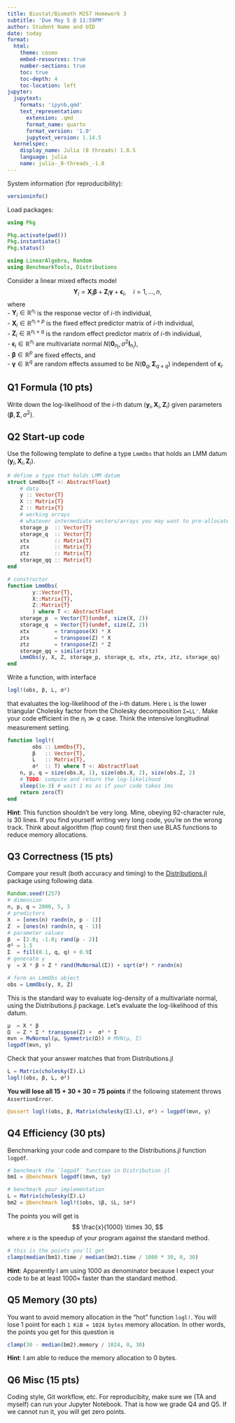 ```yaml
---
title: Biostat/Biomath M257 Homework 3
subtitle: 'Due May 5 @ 11:59PM'
author: Student Name and UID
date: today
format:
  html:
    theme: cosmo
    embed-resources: true
    number-sections: true
    toc: true
    toc-depth: 4
    toc-location: left
jupyter:
  jupytext:
    formats: 'ipynb,qmd'
    text_representation:
      extension: .qmd
      format_name: quarto
      format_version: '1.0'
      jupytext_version: 1.14.5
  kernelspec:
    display_name: Julia (8 threads) 1.8.5
    language: julia
    name: julia-_8-threads_-1.8
---
```


System information (for reproducibility):

```julia
versioninfo()
```

Load packages:

```julia
using Pkg

Pkg.activate(pwd())
Pkg.instantiate()
Pkg.status()
```

```julia
using LinearAlgebra, Random
using BenchmarkTools, Distributions
```

Consider a linear mixed effects model
$$
    \mathbf{Y}_i = \mathbf{X}_i \boldsymbol{\beta} + \mathbf{Z}_i \boldsymbol{\gamma} + \boldsymbol{\epsilon}_i, \quad i=1,\ldots,n,
$$
where   
- $\mathbf{Y}_i \in \mathbb{R}^{n_i}$ is the response vector of $i$-th individual,  
- $\mathbf{X}_i \in \mathbb{R}^{n_i \times p}$ is the fixed effect predictor matrix of $i$-th individual,  
- $\mathbf{Z}_i \in \mathbb{R}^{n_i \times q}$ is the random effect predictor matrix of $i$-th individual,  
- $\boldsymbol{\epsilon}_i \in \mathbb{R}^{n_i}$ are multivariate normal $N(\mathbf{0}_{n_i},\sigma^2 \mathbf{I}_{n_i})$,  
- $\boldsymbol{\beta} \in \mathbb{R}^p$ are fixed effects, and  
- $\boldsymbol{\gamma} \in \mathbb{R}^q$ are random effects assumed to be $N(\mathbf{0}_q, \boldsymbol{\Sigma}_{q \times q}$) independent of $\boldsymbol{\epsilon}_i$.

## Q1 Formula (10 pts)

Write down the log-likelihood of the $i$-th datum $(\mathbf{y}_i, \mathbf{X}_i, \mathbf{Z}_i)$ given parameters $(\boldsymbol{\beta}, \boldsymbol{\Sigma}, \sigma^2)$. 

## Q2 Start-up code

Use the following template to define a type `LmmObs` that holds an LMM datum $(\mathbf{y}_i, \mathbf{X}_i, \mathbf{Z}_i)$. 

```julia
# define a type that holds LMM datum
struct LmmObs{T <: AbstractFloat}
    # data
    y :: Vector{T}
    X :: Matrix{T}
    Z :: Matrix{T}
    # working arrays
    # whatever intermediate vectors/arrays you may want to pre-allocate
    storage_p  :: Vector{T}
    storage_q  :: Vector{T}
    xtx        :: Matrix{T}
    ztx        :: Matrix{T}
    ztz        :: Matrix{T}
    storage_qq :: Matrix{T}
end

# constructor
function LmmObs(
        y::Vector{T}, 
        X::Matrix{T}, 
        Z::Matrix{T}
        ) where T <: AbstractFloat
    storage_p  = Vector{T}(undef, size(X, 2))
    storage_q  = Vector{T}(undef, size(Z, 2))
    xtx        = transpose(X) * X
    ztx        = transpose(Z) * X
    ztz        = transpose(Z) * Z
    storage_qq = similar(ztz)
    LmmObs(y, X, Z, storage_p, storage_q, xtx, ztx, ztz, storage_qq)
end
```

Write a function, with interface   
```julia
logl!(obs, β, L, σ²)
```
that evaluates the log-likelihood of the $i$-th datum. Here `L` is the lower triangular Cholesky factor from the Cholesky decomposition `Σ=LL'`. Make your code efficient in the $n_i \gg q$ case. Think the intensive longitudinal measurement setting.  

```julia
function logl!(
        obs :: LmmObs{T}, 
        β   :: Vector{T}, 
        L   :: Matrix{T}, 
        σ²  :: T) where T <: AbstractFloat
    n, p, q = size(obs.X, 1), size(obs.X, 2), size(obs.Z, 2)    
    # TODO: compute and return the log-likelihood
    sleep(1e-3) # wait 1 ms as if your code takes 1ms
    return zero(T)
end
```

**Hint**: This function shouldn't be very long. Mine, obeying 92-character rule, is 30 lines. If you find yourself writing very long code, you're on the wrong track. Think about algorithm (flop count) first then use BLAS functions to reduce memory allocations.

## Q3 Correctness (15 pts)

Compare your result (both accuracy and timing) to the [Distributions.jl](https://juliastats.org/Distributions.jl/stable/multivariate/#Distributions.AbstractMvNormal) package using following data.

```julia
Random.seed!(257)
# dimension
n, p, q = 2000, 5, 3
# predictors
X  = [ones(n) randn(n, p - 1)]
Z  = [ones(n) randn(n, q - 1)]
# parameter values
β  = [2.0; -1.0; rand(p - 2)]
σ² = 1.5
Σ  = fill(0.1, q, q) + 0.9I
# generate y
y  = X * β + Z * rand(MvNormal(Σ)) + sqrt(σ²) * randn(n)

# form an LmmObs object
obs = LmmObs(y, X, Z)
```

This is the standard way to evaluate log-density of a multivariate normal, using the Distributions.jl package. Let's evaluate the log-likelihood of this datum.

```julia
μ  = X * β
Ω  = Z * Σ * transpose(Z) +  σ² * I
mvn = MvNormal(μ, Symmetric(Ω)) # MVN(μ, Σ)
logpdf(mvn, y)
```

Check that your answer matches that from Distributions.jl

```julia
L = Matrix(cholesky(Σ).L)
logl!(obs, β, L, σ²)
```

**You will lose all 15 + 30 + 30 = 75 points** if the following statement throws `AssertionError`.

```julia
@assert logl!(obs, β, Matrix(cholesky(Σ).L), σ²) ≈ logpdf(mvn, y)
```

## Q4 Efficiency (30 pts)

Benchmarking your code and compare to the Distributions.jl function `logpdf`.

```julia
# benchmark the `logpdf` function in Distribution.jl
bm1 = @benchmark logpdf($mvn, $y)
```

```julia
# benchmark your implementation
L = Matrix(cholesky(Σ).L)
bm2 = @benchmark logl!($obs, $β, $L, $σ²)
```

The points you will get is
$$
\frac{x}{1000} \times 30,
$$
where $x$ is the speedup of your program against the standard method.

```julia
# this is the points you'll get
clamp(median(bm1).time / median(bm2).time / 1000 * 30, 0, 30)
```

**Hint**: Apparently I am using 1000 as denominator because I expect your code to be at least $1000 \times$ faster than the standard method.

## Q5 Memory (30 pts)

You want to avoid memory allocation in the "hot" function `logl!`. You will lose 1 point for each `1 KiB = 1024 bytes` memory allocation. In other words, the points you get for this question is

```julia
clamp(30 - median(bm2).memory / 1024, 0, 30)
```

**Hint**: I am able to reduce the memory allocation to 0 bytes.

## Q6 Misc (15 pts)

Coding style, Git workflow, etc. For reproducibity, make sure we (TA and myself) can run your Jupyter Notebook. That is how we grade Q4 and Q5. If we cannot run it, you will get zero points.
